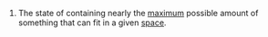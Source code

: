 #The state of containing nearly the [[maximum]] possible amount of something that can fit in a given [[space]].